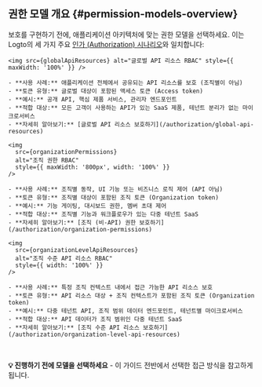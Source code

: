 
## 권한 모델 개요 \{#permission-models-overview}

보호를 구현하기 전에, 애플리케이션 아키텍처에 맞는 권한 모델을 선택하세요. 이는 Logto의 세 가지 주요 [인가 (Authorization) 시나리오](/authorization#authorization-scenarios)와 일치합니다:

<Tabs groupId="permission-models">
  <TabItem value="global-api-resources" label="글로벌 API 리소스">

    <img src={globalApiResources} alt="글로벌 API 리소스 RBAC" style={{ maxWidth: '100%' }} />

    - **사용 사례:** 애플리케이션 전체에서 공유되는 API 리소스를 보호 (조직별이 아님)
    - **토큰 유형:** 글로벌 대상이 포함된 액세스 토큰 (Access token)
    - **예시:** 공개 API, 핵심 제품 서비스, 관리자 엔드포인트
    - **적합 대상:** 모든 고객이 사용하는 API가 있는 SaaS 제품, 테넌트 분리가 없는 마이크로서비스
    - **자세히 알아보기:** [글로벌 API 리소스 보호하기](/authorization/global-api-resources)

  </TabItem>
  <TabItem value="organization-permissions" label="조직 (비-API) 권한">

    <img
      src={organizationPermissions}
      alt="조직 권한 RBAC"
      style={{ maxWidth: '800px', width: '100%' }}
    />

    - **사용 사례:** 조직별 동작, UI 기능 또는 비즈니스 로직 제어 (API 아님)
    - **토큰 유형:** 조직별 대상이 포함된 조직 토큰 (Organization token)
    - **예시:** 기능 게이팅, 대시보드 권한, 멤버 초대 제어
    - **적합 대상:** 조직별 기능과 워크플로우가 있는 다중 테넌트 SaaS
    - **자세히 알아보기:** [조직 (비-API) 권한 보호하기](/authorization/organization-permissions)

  </TabItem>
  <TabItem value="organization-level-api-resources" label="조직 수준 API 리소스">

    <img
      src={organizationLevelApiResources}
      alt="조직 수준 API 리소스 RBAC"
      style={{ width: '100%' }}
    />

    - **사용 사례:** 특정 조직 컨텍스트 내에서 접근 가능한 API 리소스 보호
    - **토큰 유형:** API 리소스 대상 + 조직 컨텍스트가 포함된 조직 토큰 (Organization token)
    - **예시:** 다중 테넌트 API, 조직 범위 데이터 엔드포인트, 테넌트별 마이크로서비스
    - **적합 대상:** API 데이터가 조직 범위인 다중 테넌트 SaaS
    - **자세히 알아보기:** [조직 수준 API 리소스 보호하기](/authorization/organization-level-api-resources)

  </TabItem>
</Tabs>

<br />

**💡 진행하기 전에 모델을 선택하세요** - 이 가이드 전반에서 선택한 접근 방식을 참고하게 됩니다.
